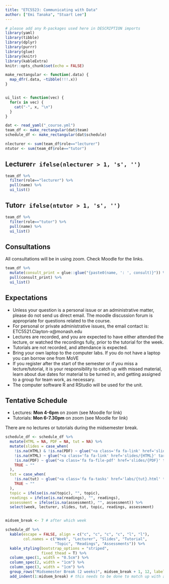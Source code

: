 ```yaml
---
title: "ETC5523: Communicating with Data"
author: ["Emi Tanaka", "Stuart Lee"]
---
```


```r
# please add any R-packages used here in DESCRIPTION imports
library(yaml)
library(tibble)
library(dplyr)
library(purrr)
library(glue)
library(knitr)
library(kableExtra)
knitr::opts_chunk$set(echo = FALSE)
```

```r
make_rectangular <- function(.data) {
  map_dfr(.data, ~tibble(!!!.x))
}


ui_list <- function(vec) {
  for(x in vec) {
    cat("-", x, "\n")
  }
}

```


```r

dat <- read_yaml("_course.yml")
team_df <- make_rectangular(dat$team)
schedule_df <- make_rectangular(dat$schedule)

nlecturer <- sum(team_df$role=="lecturer")
ntutor <- sum(team_df$role=="tutor")
```


## Lecturer`r ifelse(nlecturer > 1, 's', '')`

```r
team_df %>% 
  filter(role=="lecturer") %>% 
  pull(name) %>% 
  ui_list()
```

## Tutor`r ifelse(ntutor > 1, 's', '')`

```r
team_df %>% 
  filter(role=="tutor") %>% 
  pull(name) %>% 
  ui_list()
```

## Consultations

All consultations will be in using zoom. Check Moodle for the links.

```r
team_df %>% 
  mutate(consult_print = glue::glue("{paste0(name, ': ', consult)}")) %>% 
  pull(consult_print) %>% 
  ui_list()
```

## Expectations

* Unless your question is a personal issue or an administrative matter, please do not send us direct email. The moodle discussion forum is appropriate for questions related to the course.
* For personal or private administrative issues, the email contact is: ETC5521.Clayton-x@monash.edu
* Lectures are recorded, and you are expected to have either attended the lecture, or watched the recordings fully, prior to the tutorial for the week.
* Tutorials are not recorded, and attendance is expected.
* Bring your own laptop to the computer labs. If you do not have a laptop you can borrow one from MoVE
* If you register after the start of the semester or if you miss a lecture/tutorial, it is your responsibility to catch up with missed material, learn about due dates for material to be turned in, and getting assigned to a group for team work, as necessary.
* The computer software R and RStudio will be used for the unit.

## Tentative Schedule

* Lectures: **Mon 4-6pm** on zoom (see Moodle for link)
* Tutorials: **Mon 6-7.30pm** on zoom (see Moodle for link)

There are no lectures or tutorials during the midsemester break.

```r
schedule_df <- schedule_df %>% 
  mutate(HTML = NA, PDF = NA, tut = NA) %>% 
  mutate(slides = case_when(
    !is.na(HTML) & !is.na(PDF) ~ glue("<a class='fa fa-link' href='slides/{HTML}' target='_blank'></a> <a class='fa fa-file-pdf' href='slides/{PDF}' target='_blank'></a>"),
    !is.na(HTML) ~ glue("<a class='fa fa-link' href='slides/{HTML}' target='_blank'></a>"),
    !is.na(PDF) ~ glue("<a class='fa fa-file-pdf' href='slides/{PDF}' target='_blank'></a>"),
    TRUE ~ ""
  ),
  tut = case_when(
    !is.na(tut) ~ glue("<a class='fa fa-tasks' href='labs/{tut}.html' target='_blank'></a> <a class='fa fa-wrench' href='labs/{tut}.Rmd' target='_blank'></a> <a class='fa fa-lightbulb' href='labs/{tut}sol.html' target='_blank'></a> <a class='fa fa-laptop' href='labs/{tut}sol.Rmd' target='_blank'></a>"),
    TRUE ~ ""
  ),
  topic = ifelse(is.na(topic), "", topic),
  readings = ifelse(is.na(readings), "", readings),
  assessment = ifelse(is.na(assessment), "", assessment)) %>% 
  select(week, lecturer, slides, tut, topic, readings, assessment)


midsem_break <- 7 # after which week

schedule_df %>% 
  kable(escape = FALSE, align = c("c", "c", "c", "c", "l", "l"),
        col.names = c("Week", "Lecturer", "Slides", "Tutorial", 
                      "Topic", "Readings", "Assessments")) %>% 
  kable_styling(bootstrap_options = "striped",
                fixed_thead = T) %>% 
  column_spec(1, width = "0.5cm") %>% 
  column_spec(2, width = "1cm") %>% 
  column_spec(3, width = "1cm") %>% 
  group_rows("Midsemester Break (2 weeks)", midsem_break + 1, 12, label_row_css = "background-color: #d9e1e8;") %>% 
  add_indent(1:midsem_break) # this needs to be done to match up with above
```
